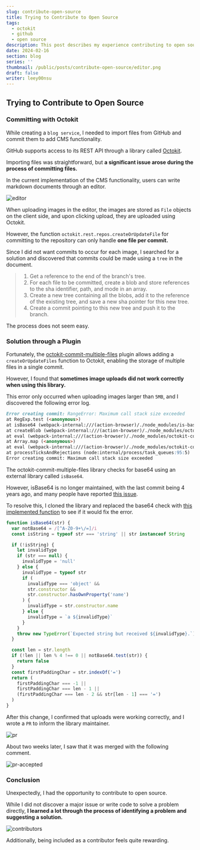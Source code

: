 ---
slug: contribute-open-source
title: Trying to Contribute to Open Source
tags:
  - octokit
  - github
  - open source
description: This post describes my experience contributing to open source.
date: 2024-02-16
section: blog
series: ''
thumbnail: /public/posts/contribute-open-source/editor.png
draft: false
writer: leey00nsu
---

## Trying to Contribute to Open Source

### Committing with Octokit

While creating a `blog service`, I needed to import files from GitHub and commit them to add CMS functionality.

GitHub supports access to its REST API through a library called [Octokit](https://github.com/octokit/rest.js).

Importing files was straightforward, but **a significant issue arose during the process of committing files.**

In the current implementation of the CMS functionality, users can write markdown documents through an editor.

![editor](/public/posts/contribute-open-source/editor.png)

When uploading images in the editor, the images are stored as `File` objects on the client side, and upon clicking upload, they are uploaded using Octokit.

However, the function `octokit.rest.repos.createOrUpdateFile` for committing to the repository can only handle **one file per commit.**

Since I did not want commits to occur for each image, I searched for a solution and discovered that commits could be made using a `tree` in the document.

> 1. Get a reference to the end of the branch's tree.
> 2. For each file to be committed, create a blob and store references to the sha identifier, path, and mode in an array.
> 3. Create a new tree containing all the blobs, add it to the reference of the existing tree, and save a new sha pointer for this new tree.
> 4. Create a commit pointing to this new tree and push it to the branch.

The process does not seem easy.

### Solution through a Plugin

Fortunately, the [octokit-commit-multiple-files](https://github.com/mheap/octokit-commit-multiple-files) plugin allows adding a `createOrUpdateFiles` function to Octokit, enabling the storage of multiple files in a single commit.

However, I found that **sometimes image uploads did not work correctly when using this library.**

This error only occurred when uploading images larger than `5MB`, and I discovered the following error log.

```markdown title="Error log"
Error creating commit: RangeError: Maximum call stack size exceeded
at RegExp.test (<anonymous>)
at isBase64 (webpack-internal:///(action-browser)/./node_modules/is-base64/is-base64.js:24:52)
at createBlob (webpack-internal:///(action-browser)/./node_modules/octokit-commit-multiple-files/create-or-update-files.js:181:14)
at eval (webpack-internal:///(action-browser)/./node_modules/octokit-commit-multiple-files/create-or-update-files.js:95:47)
at Array.map (<anonymous>)
at eval (webpack-internal:///(action-browser)/./node_modules/octokit-commit-multiple-files/create-or-update-files.js:87:45)
at processTicksAndRejections (node:internal/process/task_queues:95:5)
Error creating commit: Maximum call stack size exceeded
```

The octokit-commit-multiple-files library checks for base64 using an external library called `isBase64`.

However, isBase64 is no longer maintained, with the last commit being 4 years ago, and many people have reported [this issue](https://github.com/miguelmota/is-base64/issues/10).

To resolve this, I cloned the library and replaced the base64 check with [this implemented function](https://github.com/webdriverio/webdriverio/issues/5208#issuecomment-613029075) to see if it would fix the error.

```js title="isBase64"
function isBase64(str) {
  var notBase64 = /[^A-Z0-9+\/=]/i
  const isString = typeof str === 'string' || str instanceof String

  if (!isString) {
    let invalidType
    if (str === null) {
      invalidType = 'null'
    } else {
      invalidType = typeof str
      if (
        invalidType === 'object' &&
        str.constructor &&
        str.constructor.hasOwnProperty('name')
      ) {
        invalidType = str.constructor.name
      } else {
        invalidType = `a ${invalidType}`
      }
    }
    throw new TypeError(`Expected string but received ${invalidType}.`)
  }

  const len = str.length
  if (!len || len % 4 !== 0 || notBase64.test(str)) {
    return false
  }
  const firstPaddingChar = str.indexOf('=')
  return (
    firstPaddingChar === -1 ||
    firstPaddingChar === len - 1 ||
    (firstPaddingChar === len - 2 && str[len - 1] === '=')
  )
}
```

After this change, I confirmed that uploads were working correctly, and I wrote a `PR` to inform the library maintainer.

![pr](/public/posts/contribute-open-source/pr.png)

About two weeks later, I saw that it was merged with the following comment.

![pr-accepted](/public/posts/contribute-open-source/pr-accepted.png)

### Conclusion

Unexpectedly, I had the opportunity to contribute to open source.

While I did not discover a major issue or write code to solve a problem directly, **I learned a lot through the process of identifying a problem and suggesting a solution.**

![contributors](/public/posts/contribute-open-source/contributors.png)

Additionally, being included as a contributor feels quite rewarding.